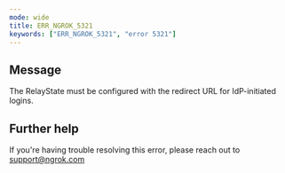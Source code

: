 ```yaml
---
mode: wide
title: ERR_NGROK_5321
keywords: ["ERR_NGROK_5321", "error 5321"]
---
```


## Message

The RelayState must be configured with the redirect URL for IdP-initiated logins.

## Further help

If you're having trouble resolving this error, please reach out to [support@ngrok.com](mailto:support@ngrok.com?subject=Help%20with%20ERR_NGROK_5321)
